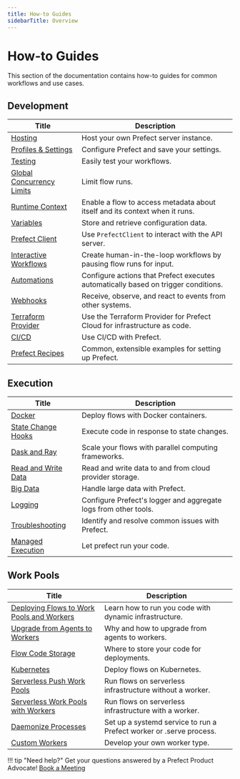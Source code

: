 ```yaml
---
title: How-to Guides
sidebarTitle: Overview
---
```


# How-to Guides

This section of the documentation contains how-to guides for common workflows and use cases.

## Development

| Title                                                  | Description                                                                                        |
| -------------------------------------------------------- | -------------------------------------------------------------------------------------------------- |
| [Hosting](/2.15.0/guides/host/) | Host your own Prefect server instance. |
| [Profiles & Settings](/2.15.0/guides/settings/) | Configure Prefect and save your settings. |
| [Testing](/2.15.0/guides/testing/) | Easily test your workflows. |
| [Global Concurrency Limits](/2.15.0/guides/global-concurrency-limits/) | Limit flow runs. |
| [Runtime Context](/2.15.0/guides/runtime-context/) | Enable a flow to access metadata about itself and its context when it runs.  |
| [Variables](/2.15.0/guides/variables/) | Store and retrieve configuration data. |
| [Prefect Client](/2.15.0/guides/using-the-client/) | Use `PrefectClient` to interact with the API server. |
| [Interactive Workflows](/2.15.0/guides/creating-interactive-workflows/) | Create human-in-the-loop workflows by pausing flow runs for input. |
| [Automations](/2.15.0/guides/automations/) | Configure actions that Prefect executes automatically based on trigger conditions. |
| [Webhooks](/2.15.0/guides/webhooks/) | Receive, observe, and react to events from other systems. |
| [Terraform Provider](https://registry.terraform.io/providers/PrefectHQ/prefect/latest/docs/guides/getting-started) | Use the Terraform Provider for Prefect Cloud for infrastructure as code. |
| [CI/CD](/2.15.0/guides/ci-cd/) | Use CI/CD with Prefect. |
| [Prefect Recipes](/2.15.0/recipes/recipes/) |  Common, extensible examples for setting up Prefect. |

## Execution

| Title                                                  | Description                                                                                        |
| -------------------------------------------------------- | -------------------------------------------------------------------------------------------------- |
| [Docker](/2.15.0/guides/docker/) | Deploy flows with Docker containers. |
| [State Change Hooks](/2.15.0/guides/state-change-hooks/) | Execute code in response to state changes. |
| [Dask and Ray](/2.15.0/guides/dask-ray-task-runners/) | Scale your flows with parallel computing frameworks. |
| [Read and Write Data](/2.15.0/guides/moving-data/) | Read and write data to and from cloud provider storage. |
| [Big Data](/2.15.0/guides/big-data/) | Handle large data with Prefect. |
| [Logging](/2.15.0/guides/logs/) | Configure Prefect's logger and aggregate logs from other tools. |
| [Troubleshooting](/2.15.0/guides/troubleshooting/) | Identify and resolve common issues with Prefect. |
| [Managed Execution](/2.15.0/guides/managed-execution/) | Let prefect run your code. |

## Work Pools

| Title                                                  | Description                                                                                        |
| -------------------------------------------------------- | -------------------------------------------------------------------------------------------------- |
| [Deploying Flows to Work Pools and Workers](/2.15.0/guides/prefect-deploy/) | Learn how to run you code with dynamic infrastructure. |
| [Upgrade from Agents to Workers](/2.15.0/guides/upgrade-guide-agents-to-workers/) | Why and how to upgrade from agents to workers. |
| [Flow Code Storage](/2.15.0/guides/deployment/storage-guide/) | Where to store your code for deployments. |
| [Kubernetes](/2.15.0/guides/deployment/kubernetes/) | Deploy flows on Kubernetes. |
| [Serverless Push Work Pools](/2.15.0/guides/deployment/push-work-pools/) | Run flows on serverless infrastructure without a worker. |
| [Serverless Work Pools with Workers](/2.15.0/guides/deployment/serverless-workers/) | Run flows on serverless infrastructure with a worker. |
| [Daemonize Processes](/2.15.0/guides/deployment/daemonize/) | Set up a systemd service to run a Prefect worker or .serve process. |
| [Custom Workers](/2.15.0/guides/deployment/developing-a-new-worker-type/) | Develop your own worker type. |

!!! tip "Need help?"
    Get your questions answered by a Prefect Product Advocate! [Book a Meeting](https://calendly.com/prefect-experts/prefect-product-advocates?utm_campaign=prefect_docs_cloud&utm_content=prefect_docs&utm_medium=docs&utm_source=docs)